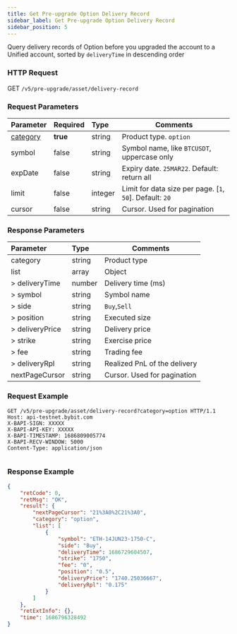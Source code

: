 ```yaml
---
title: Get Pre-upgrade Option Delivery Record
sidebar_label: Get Pre-upgrade Option Delivery Record
sidebar_position: 5
---
```


Query delivery records of Option before you upgraded the account to a Unified account, sorted by `deliveryTime` in descending order

### HTTP Request
GET `/v5/pre-upgrade/asset/delivery-record`

### Request Parameters
| Parameter | Required | Type | Comments|
|:----- |:-------|:-----|------ |
|[category](../enum#category) |**true** |string |Product type. `option`|
|symbol |false |string |Symbol name, like `BTCUSDT`, uppercase only |
|expDate |false |string |Expiry date. `25MAR22`. Default: return all |
|limit |false |integer |Limit for data size per page. [`1`, `50`]. Default: `20`|
|cursor |false |string |Cursor. Used for pagination|

### Response Parameters
| Parameter | Type | Comments|
|:----- |:-----|----- |
|category |string |Product type|
|list |array |Object |
|> deliveryTime |number |Delivery time (ms) |
|> symbol |string |Symbol name |
|> side |string |`Buy`,`Sell` |
|> position |string |Executed size |
|> deliveryPrice |string |Delivery price |
|> strike |string |Exercise price |
|> fee |string |Trading fee |
|> deliveryRpl |string |Realized PnL of the delivery |
|nextPageCursor |string |Cursor. Used for pagination |

### Request Example

<Tabs groupId="programming-languages">
<TabItem value="http" label="HTTP">

```http
GET /v5/pre-upgrade/asset/delivery-record?category=option HTTP/1.1
Host: api-testnet.bybit.com
X-BAPI-SIGN: XXXXX
X-BAPI-API-KEY: XXXXX
X-BAPI-TIMESTAMP: 1686809005774
X-BAPI-RECV-WINDOW: 5000
Content-Type: application/json
```

</TabItem>
<TabItem value="python" label="Python">

```python

```

</TabItem>
</Tabs>

### Response Example

```json
{
    "retCode": 0,
    "retMsg": "OK",
    "result": {
        "nextPageCursor": "21%3A0%2C21%3A0",
        "category": "option",
        "list": [
            {
                "symbol": "ETH-14JUN23-1750-C",
                "side": "Buy",
                "deliveryTime": 1686729604507,
                "strike": "1750",
                "fee": "0",
                "position": "0.5",
                "deliveryPrice": "1740.25036667",
                "deliveryRpl": "0.175"
            }
        ]
    },
    "retExtInfo": {},
    "time": 1686796328492
}
```

